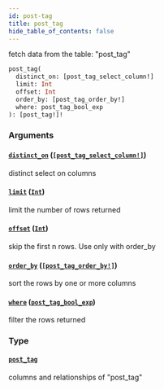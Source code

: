 ```yaml
---
id: post-tag
title: post_tag
hide_table_of_contents: false
---
```


fetch data from the table: "post_tag"

```graphql
post_tag(
  distinct_on: [post_tag_select_column!]
  limit: Int
  offset: Int
  order_by: [post_tag_order_by!]
  where: post_tag_bool_exp
): [post_tag!]!
```

### Arguments

#### [`distinct_on`](#) ([`[post_tag_select_column!]`](../enums/post-tag-select-column))

distinct select on columns

#### [`limit`](#) ([`Int`](../scalars/int))

limit the number of rows returned

#### [`offset`](#) ([`Int`](../scalars/int))

skip the first n rows. Use only with order_by

#### [`order_by`](#) ([`[post_tag_order_by!]`](../inputs/post-tag-order-by))

sort the rows by one or more columns

#### [`where`](#) ([`post_tag_bool_exp`](../inputs/post-tag-bool-exp))

filter the rows returned

### Type

#### [`post_tag`](../objects/post-tag)

columns and relationships of "post_tag"
